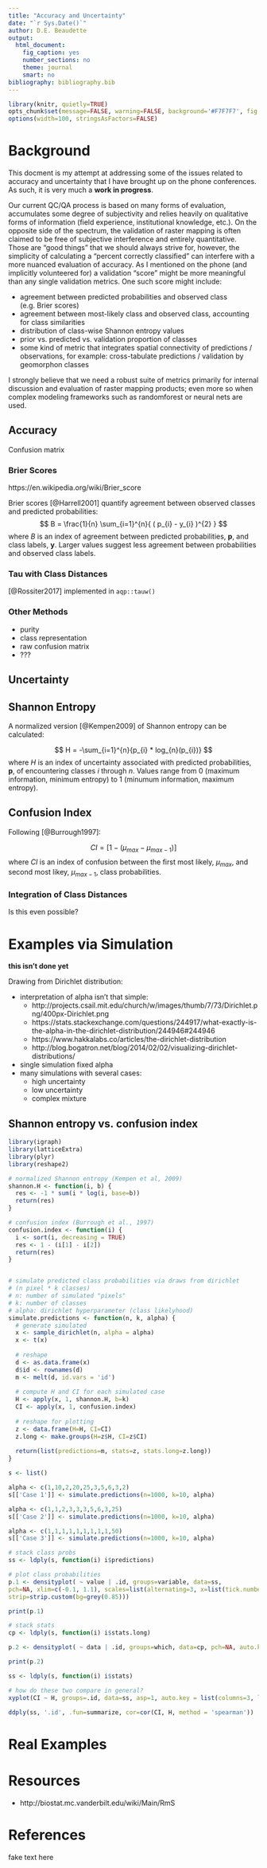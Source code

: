 ```yaml
---
title: "Accuracy and Uncertainty"
date: "`r Sys.Date()`"
author: D.E. Beaudette
output:
  html_document:
    fig_caption: yes
    number_sections: no
    theme: journal
    smart: no
bibliography: bibliography.bib
---
```

  
```r
library(knitr, quietly=TRUE)
opts_chunk$set(message=FALSE, warning=FALSE, background='#F7F7F7', fig.retina=2, dev='png', tidy=FALSE, verbose=FALSE, fig.align='center')
options(width=100, stringsAsFactors=FALSE)
```

# Background

This docment is my attempt at addressing some of the issues related to accuracy and uncertainty that I have brought up on the phone conferences. As such, it is very much a **work in progress**.

Our current QC/QA process is based on many forms of evaluation, accumulates some degree of subjectivity and relies heavily on qualitative forms of information (field experience, institutional knowledge, etc.).  On the opposite side of the spectrum, the validation of raster mapping is often claimed to be free of subjective interference and entirely quantitative. Those are "good things" that we should always strive for, however, the simplicity of calculating a "percent correctly classified" can interfere with a more nuanced evaluation of accuracy. As I mentioned on the phone (and implicitly volunteered for) a validation "score" might be more meaningful than any single validation metrics. One such score might include:

  * agreement between predicted probabilities and observed class (e.g. Brier scores)
  * agreement between most-likely class and observed class, accounting for class similarities
  * distribution of class-wise Shannon entropy values
  * prior vs. predicted vs. validation proportion of classes
  * some kind of metric that integrates spatial connectivity of predictions / observations, for example: cross-tabulate predictions / validation by geomorphon classes

I strongly believe that we need a robust suite of metrics primarily for internal discussion and evaluation of raster mapping products; even more so when complex modeling frameworks such as randomforest or neural nets are used.

## Accuracy

Confusion matrix

### Brier Scores
https://en.wikipedia.org/wiki/Brier_score

Brier scores [@Harrell2001] quantify agreement between observed classes and predicted probabilities:
$$ B = \frac{1}{n} \sum_{i=1}^{n}{ ( p_{i} - y_{i} )^{2}  }  $$
where $B$ is an index of agreement between predicted probabilities, $\mathbf{p}$, and class labels, $\mathbf{y}$. Larger values suggest less agreement between probabilities and observed class labels.


### Tau with Class Distances

[@Rossiter2017] implemented in `aqp::tauw()`


### Other Methods
  * purity
  * class representation
  * raw confusion matrix
  * ???


## Uncertainty

## Shannon Entropy

A normalized version [@Kempen2009] of Shannon entropy can be calculated:

$$ H = -\sum_{i=1}^{n}{p_{i} * log_{n}(p_{i})}  $$
where $H$ is an index of uncertainty associated with predicted probabilities, $\mathbf{p}$, of encountering classes $i$ through $n$. Values range from 0 (maximum information, minimum entropy) to 1 (minumum information, maximum entropy).

## Confusion Index

Following [@Burrough1997]:

$$ \mathit{CI} = [1 - (\mu_{max} - \mu_{max-1})] $$
where $\mathit{CI}$ is an index of confusion between the first most likely, $\mu_{max}$, and second most likey, $\mu_{max-1}$, class probabilities.

### Integration of Class Distances
Is this even possible?


# Examples via Simulation
**this isn't done yet**

Drawing from Dirichlet distribution:

  * interpretation of alpha isn't that simple:
    + http://projects.csail.mit.edu/church/w/images/thumb/7/73/Dirichlet.png/400px-Dirichlet.png
    + https://stats.stackexchange.com/questions/244917/what-exactly-is-the-alpha-in-the-dirichlet-distribution/244946#244946
    + https://www.hakkalabs.co/articles/the-dirichlet-distribution
    + http://blog.bogatron.net/blog/2014/02/02/visualizing-dirichlet-distributions/
  * single simulation fixed alpha
  * many simulations with several cases:
    + high uncertainty
    + low uncertainty
    + complex mixture


## Shannon entropy vs. confusion index
```r
library(igraph)
library(latticeExtra)
library(plyr)
library(reshape2)

# normalized Shannon entropy (Kempen et al, 2009)
shannon.H <- function(i, b) {
  res <- -1 * sum(i * log(i, base=b))
  return(res)
}

# confusion index (Burrough et al., 1997)
confusion.index <- function(i) {
  i <- sort(i, decreasing = TRUE)
  res <- 1 - (i[1] - i[2])
  return(res)
}


# simulate predicted class probabilities via draws from dirichlet 
# (n pixel * k classes)
# n: number of simulated "pixels" 
# k: number of classes
# alpha: dirichlet hyperparameter (class likelyhood)
simulate.predictions <- function(n, k, alpha) {
  # generate simulated 
  x <- sample_dirichlet(n, alpha = alpha)
  x <- t(x)
  
  # reshape
  d <- as.data.frame(x)
  d$id <- rownames(d)
  m <- melt(d, id.vars = 'id')
  
  # compute H and CI for each simulated case
  H <- apply(x, 1, shannon.H, b=k)
  CI <- apply(x, 1, confusion.index)
  
  # reshape for plotting
  z <- data.frame(H=H, CI=CI)
  z.long <- make.groups(H=z$H, CI=z$CI)
  
  return(list(predictions=m, stats=z, stats.long=z.long))
}
```


```r
s <- list()

alpha <- c(1,10,2,20,25,3,5,6,3,2)
s[['Case 1']] <- simulate.predictions(n=1000, k=10, alpha)

alpha <- c(1,1,2,3,3,3,5,6,3,25)
s[['Case 2']] <- simulate.predictions(n=1000, k=10, alpha)

alpha <- c(1,1,1,1,1,1,1,1,1,50)
s[['Case 3']] <- simulate.predictions(n=1000, k=10, alpha)

# stack class probs
ss <- ldply(s, function(i) i$predictions)

# plot class probabilities
p.1 <- densityplot( ~ value | .id, groups=variable, data=ss, 
pch=NA, xlim=c(-0.1, 1.1), scales=list(alternating=3, x=list(tick.number=5)), xlab='Class Probability',
strip=strip.custom(bg=grey(0.85)))

print(p.1)
```


```r
# stack stats
cp <- ldply(s, function(i) i$stats.long)

p.2 <- densityplot( ~ data | .id, groups=which, data=cp, pch=NA, auto.key=list(columns=2, lines=TRUE, points=FALSE), xlim=c(-0.1, 1.1), strip=strip.custom(bg=grey(0.85)), scales=list(alternating=3, y=list(rot=0), x=list(tick.number=5)), xlab='')

print(p.2)
```

```r
ss <- ldply(s, function(i) i$stats)

# how do these two compare in general?
xyplot(CI ~ H, groups=.id, data=ss, asp=1, auto.key = list(columns=3, lines=FALSE, points=TRUE), par.settings=list(superpose.symbol=list(alpha=0.5)))

ddply(ss, '.id', .fun=summarize, cor=cor(CI, H, method = 'spearman'))
```



# Real Examples


# Resources

 * http://biostat.mc.vanderbilt.edu/wiki/Main/RmS

# References
fake text here








